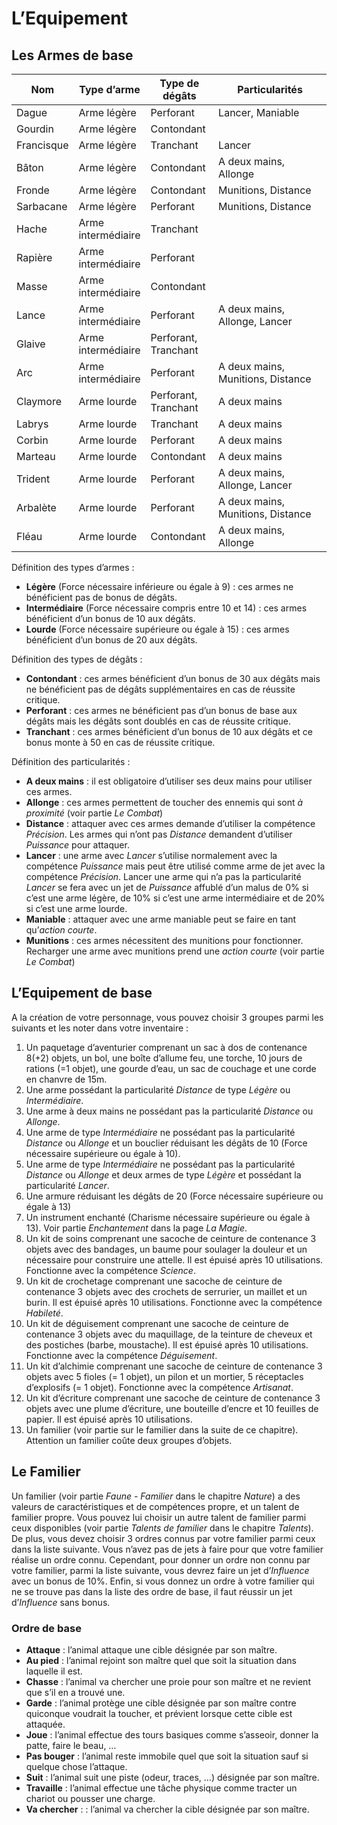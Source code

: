 # L'Equipement

## Les Armes de base

| Nom         | Type d'arme        | Type de dégâts       | Particularités                          |
|-------------|--------------------|----------------------|-----------------------------------------|
| Dague       | Arme légère        | Perforant            | Lancer, Maniable                        |
| Gourdin     | Arme légère        | Contondant           |                                         |
| Francisque  | Arme légère        | Tranchant            | Lancer                                  |
| Bâton       | Arme légère        | Contondant           | A deux mains, Allonge                   |
| Fronde      | Arme légère        | Contondant           | Munitions, Distance                     |
| Sarbacane   | Arme légère        | Perforant            | Munitions, Distance                     |
| Hache       | Arme intermédiaire | Tranchant            |                                         |
| Rapière     | Arme intermédiaire | Perforant            |                                         |
| Masse       | Arme intermédiaire | Contondant           |                                         |
| Lance       | Arme intermédiaire | Perforant            | A deux mains, Allonge, Lancer           |
| Glaive      | Arme intermédiaire | Perforant, Tranchant |                                         |
| Arc         | Arme intermédiaire | Perforant            | A deux mains, Munitions, Distance       |
| Claymore    | Arme lourde        | Perforant, Tranchant | A deux mains                            |
| Labrys      | Arme lourde        | Tranchant            | A deux mains                            |
| Corbin      | Arme lourde        | Perforant            | A deux mains                            |
| Marteau     | Arme lourde        | Contondant           | A deux mains                            | 
| Trident     | Arme lourde        | Perforant            | A deux mains, Allonge, Lancer           |
| Arbalète    | Arme lourde        | Perforant            | A deux mains, Munitions, Distance       |
| Fléau       | Arme lourde        | Contondant           | A deux mains, Allonge                   |


Définition des types d'armes : 

- **Légère** (Force nécessaire inférieure ou égale à 9) : ces armes ne bénéficient pas de bonus de dégâts.
- **Intermédiaire** (Force nécessaire compris entre 10 et 14) : ces armes bénéficient d'un bonus de 10 aux dégâts. 
- **Lourde** (Force nécessaire supérieure ou égale à 15) : ces armes bénéficient d'un bonus de 20 aux dégâts. 

Définition des types de dégâts :

- **Contondant** : ces armes bénéficient d'un bonus de 30 aux dégâts mais ne bénéficient pas de dégâts supplémentaires en cas de réussite critique. 
- **Perforant** : ces armes ne bénéficient pas d'un bonus de base aux dégâts mais les dégâts sont doublés en cas de réussite critique.
- **Tranchant** : ces armes bénéficient d'un bonus de 10 aux dégâts et ce bonus monte à 50 en cas de réussite critique. 

Définition des particularités :

- **A deux mains** : il est obligatoire d'utiliser ses deux mains pour utiliser ces armes.
- **Allonge** : ces armes permettent de toucher des ennemis qui sont *à proximité* (voir partie *Le Combat*)
- **Distance** : attaquer avec ces armes demande d'utiliser la compétence *Précision*. Les armes qui n'ont pas *Distance* demandent d'utiliser *Puissance* pour attaquer.
- **Lancer** : une arme avec *Lancer* s'utilise normalement avec la compétence *Puissance* mais peut être utilisé comme arme de jet avec la compétence *Précision*. Lancer une arme qui n'a pas la particularité *Lancer* se fera avec un jet de *Puissance* affublé d'un malus de 0% si c'est une arme légère, de 10% si c'est une arme intermédiaire et de 20% si c'est une arme lourde. 
- **Maniable** : attaquer avec une arme maniable peut se faire en tant qu'*action courte*. 
- **Munitions** : ces armes nécessitent des munitions pour fonctionner. Recharger une arme avec munitions prend une *action courte* (voir partie *Le Combat*)

## L'Equipement de base
A la création de votre personnage, vous pouvez choisir 3 groupes parmi les suivants et les noter dans votre inventaire : 

1. Un paquetage d'aventurier comprenant un sac à dos de contenance 8(+2) objets, un bol, une boîte d’allume feu, une torche, 10 jours de rations (=1 objet), une gourde d’eau, un sac de couchage et une corde en chanvre de 15m.
2. Une arme possédant la particularité *Distance* de type *Légère* ou *Intermédiaire*.
3. Une arme à deux mains ne possédant pas la particularité *Distance* ou *Allonge*.
4. Une arme de type *Intermédiaire* ne possédant pas la particularité *Distance* ou *Allonge* et un bouclier réduisant les dégâts de 10 (Force nécessaire supérieure ou égale à 10).
5. Une arme de type *Intermédiaire* ne possédant pas la particularité *Distance* ou *Allonge*  et deux armes de type *Légère* et possédant la particularité *Lancer*.
6. Une armure réduisant les dégâts de 20 (Force nécessaire supérieure ou égale à 13)
7. Un instrument enchanté (Charisme nécessaire supérieure ou égale à 13). Voir partie *Enchantement* dans la page *La Magie*.
8. Un kit de soins comprenant une sacoche de ceinture de contenance 3 objets avec des bandages, un baume pour soulager la douleur et un nécessaire pour construire une attelle. Il est épuisé après 10 utilisations. Fonctionne avec la compétence *Science*.
9. Un kit de crochetage comprenant une sacoche de ceinture de contenance 3 objets avec des crochets de serrurier, un maillet et un burin. Il est épuisé après 10 utilisations. Fonctionne avec la compétence *Habileté*.
10. Un kit de déguisement comprenant une sacoche de ceinture de contenance 3 objets avec du maquillage, de la teinture de cheveux et des postiches (barbe, moustache). Il est épuisé après 10 utilisations. Fonctionne avec la compétence *Déguisement*. 
11. Un kit d'alchimie comprenant une sacoche de ceinture de contenance 3 objets avec 5 fioles (= 1 objet), un pilon et un mortier, 5 réceptacles d'explosifs (= 1 objet). Fonctionne avec la compétence *Artisanat*. 
12. Un kit d'écriture comprenant une sacoche de ceinture de contenance 3 objets avec une plume d’écriture, une bouteille d’encre et 10 feuilles de papier. Il est épuisé après 10 utilisations.
13. Un familier (voir partie sur le familier dans la suite de ce chapitre). Attention un familier coûte deux groupes d'objets. 

## Le Familier

Un familier (voir partie *Faune - Familier* dans le chapitre *Nature*) a des valeurs de caractéristiques et de compétences propre, et un talent de familier propre. Vous pouvez lui choisir un autre talent de familier parmi ceux disponibles (voir partie *Talents de familier* dans le chapitre *Talents*). 
De plus, vous devez choisir 3 ordres connus par votre familier parmi ceux dans la liste suivante. Vous n'avez pas de jets à faire pour que votre familier réalise un ordre connu. Cependant, pour donner un ordre non connu par votre familier, parmi la liste suivante, vous devrez faire un jet d'*Influence* avec un bonus de 10%. Enfin, si vous donnez un ordre à votre familier qui ne se trouve pas dans la liste des ordre de base, il faut réussir un jet d'*Influence* sans bonus. 

### Ordre de base 

- **Attaque** : l'animal attaque une cible désignée par son maître. 
- **Au pied** : l'animal rejoint son maître quel que soit la situation dans laquelle il est.
- **Chasse** : l'animal va chercher une proie pour son maître et ne revient que s'il en a trouvé une.
- **Garde** : l'animal protège une cible désignée par son maître contre quiconque voudrait la toucher, et prévient lorsque cette cible est attaquée. 
- **Joue** : l'animal effectue des tours basiques comme s'asseoir, donner la patte, faire le beau, ...
- **Pas bouger** : l'animal reste immobile quel que soit la situation sauf si quelque chose l'attaque. 
- **Suit** : l'animal suit une piste (odeur, traces, ...) désignée par son maître.
- **Travaille** : l'animal effectue une tâche physique comme tracter un chariot ou pousser une charge.
- **Va chercher** : : l'animal va chercher la cible désignée par son maître.